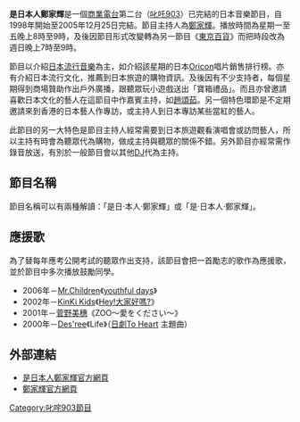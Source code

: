 '''是日本人鄭家輝'''是一個[[商業電台|商業電台]]第二台（[[叱吒903|叱吒903]]）已完結的日本音樂節目，自1998年開始至2005年12月25日完結。節目主持人為[[鄭家輝|鄭家輝]]。播放時間為星期一至五晚上8時至9時，及後因節目形式改變轉為另一節目《[[東京百貨|東京百貨]]》而把時段改為週日晚上7時至9時。

節目以介紹[[日本流行音樂|日本流行音樂]]為主，如介紹該星期的日本[[Oricon|Oricon]]唱片銷售排行榜。亦有介紹日本流行文化，推薦到日本旅遊的購物資訊。及後因有不少支持者，每個星期得到商場贊助作出戶外廣播，跟聽眾玩小遊戲送出「寶箱禮品」。而且亦曾邀請喜歡日本文化的藝人在這節目中作嘉賓主持，如[[趙頌茹|趙頌茹]]。另一個特色環節是不定期邀請來到香港的日本藝人作專訪，或主持人到日本專訪某些當紅的藝人。

此節目的另一大特色是節目主持人經常需要到日本旅遊觀看演唱會或訪問藝人，所以主持有時會為聽眾代為購物，做成主持與聽眾的關係不錯。另外節目亦經常需作錄音放送，有別於一般節目會以其他[[DJ|DJ]]代為主持。

==節目名稱==
節目名稱可以有兩種解讀：「是日·本人·鄭家輝」或「是·日本人·鄭家輝」。

==應援歌==
為了替每年應考公開考試的聽眾作出支持，該節目會把一首勵志的歌作為應援歌，並於節目中多次播放鼓勵同學。

* 2006年－[[Mr.Children|Mr.Children]]《[[youthful_days|youthful days]]》
* 2002年－[[KinKi_Kids|KinKi Kids]]《[[Hey!大家好嗎?|Hey!大家好嗎?]]》
* 2001年－[[菅野美穗|菅野美穗]]《ZOO～愛をください～》
* 2000年－[[Des'ree|Des'ree]]《Life》（[[日劇|日劇]][[To_Heart|To Heart]] 主題曲）

==外部連結==
*[https://web.archive.org/web/20070927001459/http://www1.881903.com/framework/pccs.gateway?url=jsp%2Farchive%2FprogPage.jsp&menuID=7&progID=28&k=4 是日本人鄭家輝官方網頁]
*[https://web.archive.org/web/20110202085724/http://faiclub.com/ 鄭家輝官方網頁]


[[Category:叱咤903節目|Category:叱咤903節目]]